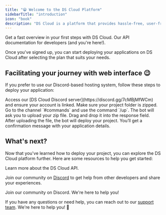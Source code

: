 ```yaml
---
title: "😁 Welcome to the DS Cloud Platform"
sidebarTitle: "introduction"
icon: "book"
description: "DS Cloud is a platform that provides hassle-free, user-friendly enterprise hosting services. Get started in minutes. ✨"
---
```


<CardGroup>
  <Card title="Quick Start Guide" icon="book" href="/getstarted/quickstarta">
    Get a fast overview in your first steps with DS Cloud.
  </Card>

  <Card title="Official API" icon="code" href="/api-reference">
    Our API documentation for developers (and you're here!).
  </Card>
</CardGroup>

<SnippetIntro2 />

Once you've signed up, you can start deploying your applications on DS Cloud after selecting the plan that suits your needs.

## Facilitating your journey with web interface 😉

If you prefer to use our Discord-based hosting system, follow these steps to deploy your application:

<Steps>
  <Step title="Join the DS Cloud Discord server">
    Access our [DS Cloud Discord server](https://discord.gg/7cMBjMfWCm) and ensure your account is linked.
  </Step>

  <Step title="Prepare and upload your files">
    Make sure your project folder is zipped. Go to the channel `#commands` and use the command `/up`. The bot will ask you to upload your zip file. Drag and drop it into the response field.
  </Step>

  <Step title="Deploy your project">
    After uploading the file, the bot will deploy your project. You’ll get a confirmation message with your application details.
  </Step>
</Steps>

## What's next?

Now that you've learned how to deploy your project, you can explore the DS Cloud platform further. Here are some resources to help you get started:

<CardGroup>
  <Card title="API Reference" icon="server" href="/api-reference">
    Learn more about the DS Cloud API.
  </Card>

Join our community on [Discord](https://discord.gg/7cMBjMfWCm) to get help from other developers and share your experiences.

<Card title="DS Cloud Community" icon="discord" href="https://discord.gg/7cMBjMfWCm" color="#7289DA">
  Join our community on Discord. We're here to help you!
</Card>

If you have any questions or need help, you can reach out to our [support team](https://dscloud.pt/support). We're here to help you! 🚀